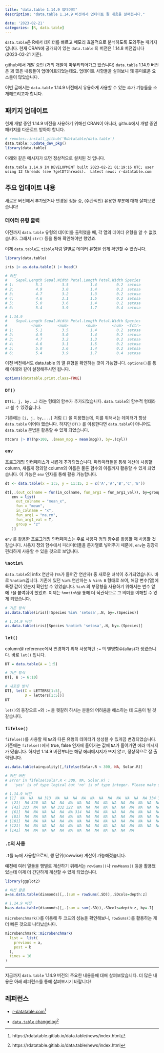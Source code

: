 ```yaml
---
title: "data.table 1.14.9 업데이트"
description: "data.table 1.14.9 버전에서 업데이트 될 내용을 살펴봅시다." 

date: '2023-02-21'
categories: [R, data.table]
---
```


`data.table`은 R에서 데이터를 빠르고 메모리 효율적으로 분석하도록 도와주는 패키지입니다. 현재 CRAN에 공개되어 있는 `data.table` 의 버전은 1.14.8 버전입니다 (2023-02-21 기준).

github에서 개발 중인 (거의 개발이 마무리되어가고 있습니다) `data.table` 1.14.9 버전은 꽤 많은 내용들이 업데이트되었는데요. 업데이트 사항들을 살펴보니 꽤 흥미로운 요소들이 많았습니다.

이번 글에서는 `data.table` 1.14.9 버전에서 유용하게 사용할 수 있는 추가 기능들을 소개해드리고자 합니다.

## 패키지 업데이트

현재 개발 중인 1.14.9 버전을 사용하기 위해선 CRAN이 아니라, github에서 개발 중인 패키지를 다운로드 받아야 합니다.

```r
# remotes::install_github('Rdatatable/data.table')
data.table::update_dev_pkg()
library(data.table)
```

아래와 같은 메시지가 뜨면 정상적으로 설치된 것 입니다.

``` {style="color: red;"}
data.table 1.14.9 IN DEVELOPMENT built 2023-02-21 01:19:16 UTC; user using 12 threads (see ?getDTthreads).  Latest news: r-datatable.com
```

## 주요 업데이트 내용

새로운 버전에서 추가됐거나 변경된 점들 중, (주관적인) 유용한 부분에 대해 살펴보겠습니다!

### 데이터 유형 출력

이전까지 `data.table` 유형의 데이터를 출력했을 때, 각 열의 데이터 유형을 알 수 없었습니다. 그래서 `str()` 등을 통해 확인해야만 했었죠.

이제 `data.table`도 `tibble`처럼 열별로 데이터 유형을 쉽게 확인할 수 있습니다.

```r
library(data.table)
```

```r
iris |> as.data.table() |> head()

# 이전
#    Sepal.Length Sepal.Width Petal.Length Petal.Width Species
# 1:          5.1         3.5          1.4         0.2  setosa
# 2:          4.9         3.0          1.4         0.2  setosa
# 3:          4.7         3.2          1.3         0.2  setosa
# 4:          4.6         3.1          1.5         0.2  setosa
# 5:          5.0         3.6          1.4         0.2  setosa
# 6:          5.4         3.9          1.7         0.4  setosa

# 1.14.9
#    Sepal.Length Sepal.Width Petal.Length Petal.Width Species
#           <num>       <num>        <num>       <num>  <fctr>
# 1:          5.1         3.5          1.4         0.2  setosa
# 2:          4.9         3.0          1.4         0.2  setosa
# 3:          4.7         3.2          1.3         0.2  setosa
# 4:          4.6         3.1          1.5         0.2  setosa
# 5:          5.0         3.6          1.4         0.2  setosa
# 6:          5.4         3.9          1.7         0.4  setosa
```

::: callout-tip
이전 버전에서도 data.table 의 열 유형을 확인하는 것이 가능합니다. `options()`를 통해 아래와 같이 설정해주시면 됩니다.

```r
options(datatable.print.class=TRUE)
```
:::

### `DT()`

`DT(i, j, by, …)` 라는 형태의 함수가 추가되었습니다. `data.table`의 함수적 형태라고 볼 수 있겠습니다.

기존에는 `[i, j, by,...]` 처럼 `[]` 을 이용했는데, 이를 위해서는 데이터가 항상 `data.table` 이어야 했습니다. 하지만 `DT()` 를 이용한다면 `data.table`이 아니어도 `data.table` 문법을 활용할 수 있게 되었습니다.

```r
mtcars |> DT(hp>100, .(mean_mpg = mean(mpg)), by=.(cyl))
```

### `env`

프로그래밍 인터페이스가 새롭게 추가되었습니다. 파라미터들을 통해 계산에 사용할 column, 새롭게 정의할 column의 이름은 물론 함수의 이름까지 활용할 수 있게 되었습니다. 이 기능은 `env` 인자를 통해 활용 가능합니다.

```r
dt <- data.table(x = 1:5, y = 11:15, z = c('A','A','B','C','B'))

dt[,.(out_colname = fun(in_colname, fun_arg1 = fun_arg1_val)), by=group,
   env = list(
     out_colname = "mean_x",
     fun = "mean",
     in_colname = "x",
     fun_arg1 = "na.rm",
     fun_arg1_val = T,
     group = "z"
   )]

```

`env` 를 활용한 프로그래밍 인터페이스는 주로 사용자 정의 함수를 활용할 때 사용할 것 같습니다. 사용자 정의 함수에서 파라미터들을 문자열로 넣어주기 때문에, `env`는 굉장히 편리하게 사용할 수 있을 것으로 보입니다.

### `%notin%`

`data.table`의 infix 연산자 (`%%`가 들어간 연산자) 중 새로운 녀석이 추가되었습니다. 바로 `%notin%`입니다. 기존에 있던 `%in%` 연산자는 `A %in% B` 형태로 쓰여, 해당 변수(열)에 특정 값이 있는지 확인할 수 있었습니다. `%in%` 의 부정형을 사용하기 위해서는 변수 앞에 `!`을 붙여줘야 했었죠. 이제는 `%notin%`을 통해 더 직관적으로 그 의미를 이해할 수 있게 되었습니다.

```r
# 기존 방식
as.data.table(iris)[!Species %in% 'setosa',.N, by=.(Species)]

# 1.14.9 버전
as.data.table(iris)[Species %notin% 'setosa',.N, by=.(Species)]
```

### `let()`

column을 reference에서 변경하기 위해 사용하던 `:=` 의 별명함수(alias)가 생겼습니다. 바로 `let()` 입니다.

```r
DT = data.table(A = 1:5)

# 기존 방식
DT[, B := 6:10]

# 새로운 방식
DT[, let(C = LETTERS[1:5],
         D = letters[1:5])]
DT
```

`let()`의 등장으로 `=`와 `:=` 을 헷갈려 하시는 분들의 어려움을 해소하는 데 도움이 될 것 같습니다.

### `fifelse()`

`fifelse()`를 사용할 때 `NA`와 다른 유형의 데이터가 생성될 수 있게끔 변경되었습니다. 기존에는 `fifelse()`에서 true, false 인자에 들어가는 값에 `NA`가 들어가면 에러 메시지가 떴습니다. 하지만 1.14.9 버전부터는 해당 에러메시지가 뜨지 않고, 정상적으로 잘 출력됩니다.

```r

as.data.table(airquality)[,fifelse(Solar.R < 300, NA, Solar.R)]

# 이전 버전
# Error in fifelse(Solar.R < 300, NA, Solar.R) : 
#   'yes' is of type logical but 'no' is of type integer. Please make sure that both arguments have the same type.

# 1.14.9 버전
# [1]  NA  NA  NA 313  NA  NA  NA  NA  NA  NA  NA  NA  NA  NA  NA 334 307  NA 322  NA
#  [21]  NA 320  NA  NA  NA  NA  NA  NA  NA  NA  NA  NA  NA  NA  NA  NA  NA  NA  NA  NA
#  [41] 323  NA  NA  NA 332 322  NA  NA  NA  NA  NA  NA  NA  NA  NA  NA  NA  NA  NA  NA
#  [61]  NA  NA  NA  NA  NA  NA 314  NA  NA  NA  NA  NA  NA  NA  NA  NA  NA  NA  NA  NA
#  [81]  NA  NA  NA  NA  NA  NA  NA  NA  NA  NA  NA  NA  NA  NA  NA  NA  NA  NA  NA  NA
# [101]  NA  NA  NA  NA  NA  NA  NA  NA  NA  NA  NA  NA  NA  NA  NA  NA  NA  NA  NA  NA
# [121]  NA  NA  NA  NA  NA  NA  NA  NA  NA  NA  NA  NA  NA  NA  NA  NA  NA  NA  NA  NA
# [141]  NA  NA  NA  NA  NA  NA  NA  NA  NA  NA  NA  NA  NA
```

### `.I`의 사용

`.I`를 `by`에 사용함으로써, 행 단위(rowwise) 계산이 가능해졌습니다.

예전에 여러 열들을 행별로 계산하기 위해서는 `rowSums()`나 `rowMeans()` 등을 활용했었는데 이제 더 간단하게 계산할 수 있게 되었습니다.

```r
library(ggplot2)

# 이전 활용
a=as.data.table(diamonds)[,.(sum = rowSums(.SD)),.SDcols=depth:z]

# 1.14.9 버전
b=as.data.table(diamonds)[,.(sum = sum(.SD)),.SDcols=depth:z, by=.I]
```

`microbenchmark()`를 이용해 두 코드의 성능을 확인해보니, `rowSums()`를 활용하는 게 더 빠른 것으로 나타났습니다.

```r
microbenchmark::microbenchmark(
  list =  list(
    previous = a,
    post = b
  ),
  times = 10
)
```

------------------------------------------------------------------------

지금까지 `data.table` 1.14.9 버전의 주요한 내용들에 대해 살펴보았습니다. 더 많은 내용은 아래 레퍼런스를 통해 살펴보시기 바랍니다!

## 레퍼런스

-   [r-datatable.com](https://rdatatable.gitlab.io/data.table/news/index.html)[^1]

-   [`data.table` changelog](https://rdatatable.gitlab.io/data.table/news/index.html)[^2]

[^1]: https://rdatatable.gitlab.io/data.table/news/index.html

[^2]: https://rdatatable.gitlab.io/data.table/news/index.html

